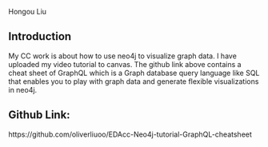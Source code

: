 
Hongou Liu

## Introduction
My CC work is about how to use neo4j to visualize graph data. I have uploaded my video tutorial to canvas. The github link above contains a cheat sheet of GraphQL which is a Graph database query language like SQL that enables you to play with graph data and generate flexible visualizations in neo4j.

## Github Link:
https://github.com/oliverliuoo/EDAcc-Neo4j-tutorial-GraphQL-cheatsheet


